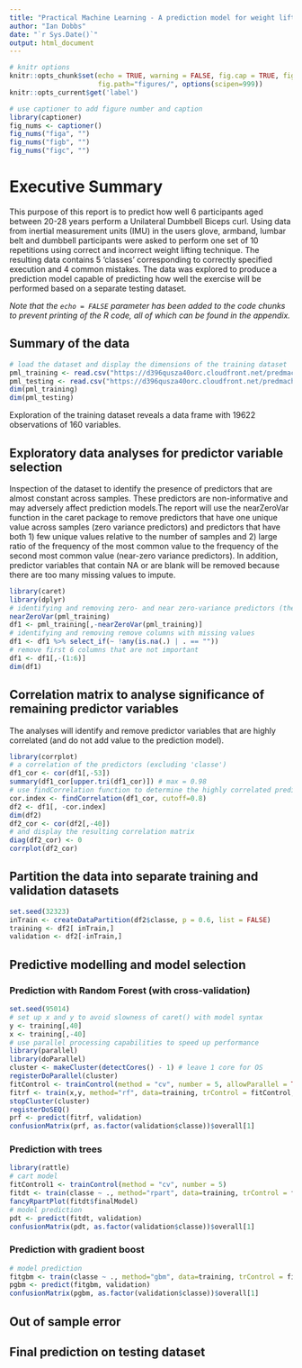 ```yaml
---
title: "Practical Machine Learning - A prediction model for weight lifting exercises"
author: "Ian Dobbs"
date: "`r Sys.Date()`"
output: html_document
---
```


```r
# knitr options
knitr::opts_chunk$set(echo = TRUE, warning = FALSE, fig.cap = TRUE, fig.align = "center",
                      fig.path="figures/", options(scipen=999))
knitr::opts_current$get('label')
```

```r
# use captioner to add figure number and caption
library(captioner)
fig_nums <- captioner()
fig_nums("figa", "")
fig_nums("figb", "")
fig_nums("figc", "")
```

# Executive Summary

This purpose of this report is to predict how well 6 participants aged between 20-28 years perform a Unilateral Dumbbell Biceps curl. Using data from inertial measurement units (IMU) in the users glove, armband, lumbar belt and dumbbell participants were asked to perform one set of 10 repetitions using correct and incorrect weight lifting technique. The resulting data contains 5 'classes' corresponding to correctly specified execution and 4 common mistakes. The data was explored to produce a prediction model capable of predicting how well the exercise will be performed based on a separate testing dataset.

_Note that the `echo = FALSE` parameter has been added to the code chunks to prevent printing of the R code, all of which can be found in the appendix._

## Summary of the data
```r
# load the dataset and display the dimensions of the training dataset
pml_training <- read.csv("https://d396qusza40orc.cloudfront.net/predmachlearn/pml-training.csv")
pml_testing <- read.csv("https://d396qusza40orc.cloudfront.net/predmachlearn/pml-testing.csv")
dim(pml_training)
dim(pml_testing)
```
Exploration of the training dataset reveals a data frame with 19622 observations of 160 variables.

## Exploratory data analyses for predictor variable selection
Inspection of the dataset to identify the presence of predictors that are almost constant across samples. These predictors are non-informative and may adversely affect prediction models.The report will use the nearZeroVar function in the caret package to remove predictors that have one unique value across samples (zero variance predictors) and predictors that have both 1) few unique values relative to the number of samples and 2) large ratio of the frequency of the most common value to the frequency of the second most common value (near-zero variance predictors). In addition, predictor variables that contain NA or are blank will be removed because there are too many missing values to impute.

```r
library(caret)
library(dplyr)
# identifying and removing zero- and near zero-variance predictors (these may cause issues when subsampling)
nearZeroVar(pml_training)
df1 <- pml_training[,-nearZeroVar(pml_training)]
# identifying and removing remove columns with missing values
df1 <- df1 %>% select_if(~ !any(is.na(.) | . == "")) 
# remove first 6 columns that are not important
df1 <- df1[,-(1:6)] 
dim(df1)
```

## Correlation matrix to analyse significance of remaining predictor variables
The analyses will identify and remove predictor variables that are highly correlated (and do not add value to the prediction model).

```r
library(corrplot)
# a correlation of the predictors (excluding 'classe')
df1_cor <- cor(df1[,-53])
summary(df1_cor[upper.tri(df1_cor)]) # max = 0.98
# use findCorrelation function to determine the highly correlated predictor variables
cor.index <- findCorrelation(df1_cor, cutoff=0.8)
df2 <- df1[, -cor.index]
dim(df2)
df2_cor <- cor(df2[,-40])
# and display the resulting correlation matrix
diag(df2_cor) <- 0
corrplot(df2_cor)
```
## Partition the data into separate training and validation datasets

```r
set.seed(32323)
inTrain <- createDataPartition(df2$classe, p = 0.6, list = FALSE)
training <- df2[ inTrain,]
validation <- df2[-inTrain,]
```

## Predictive modelling and model selection

### Prediction with Random Forest (with cross-validation)

```r
set.seed(95014)
# set up x and y to avoid slowness of caret() with model syntax
y <- training[,40]
x <- training[,-40]
# use parallel processing capabilities to speed up performance
library(parallel)
library(doParallel)
cluster <- makeCluster(detectCores() - 1) # leave 1 core for OS
registerDoParallel(cluster)
fitControl <- trainControl(method = "cv", number = 5, allowParallel = TRUE)
fitrf <- train(x,y, method="rf", data=training, trControl = fitControl, tuneGrid=data.frame(mtry=7))
stopCluster(cluster)
registerDoSEQ()
prf <- predict(fitrf, validation)
confusionMatrix(prf, as.factor(validation$classe))$overall[1]
```
### Prediction with trees
```r
library(rattle)
# cart model
fitControl1 <- trainControl(method = "cv", number = 5)
fitdt <- train(classe ~ ., method="rpart", data=training, trControl = fitControl1)
fancyRpartPlot(fitdt$finalModel)
# model prediction
pdt <- predict(fitdt, validation)
confusionMatrix(pdt, as.factor(validation$classe))$overall[1]
```
### Prediction with gradient boost
```r
# model prediction
fitgbm <- train(classe ~ ., method="gbm", data=training, trControl = fitControl1, verbose = FALSE)
pgbm <- predict(fitgbm, validation)
confusionMatrix(pgbm, as.factor(validation$classe))$overall[1]
```

## Out of sample error

## Final prediction on testing dataset